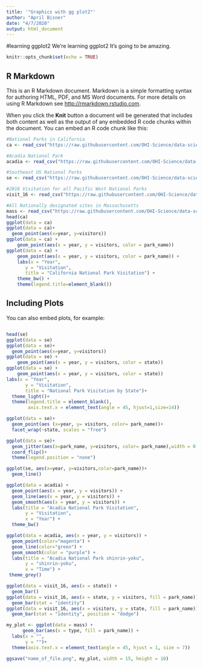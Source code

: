 ```yaml
---
title: '"Graphics with gg plot2"'
author: "April Bisner"
date: "4/7/2020"
output: html_document
---
```

#learning ggplot2
We're learning ggplot2 It's going to be amazing. 
```r
knitr::opts_chunk$set(echo = TRUE)
```

## R Markdown

This is an R Markdown document. Markdown is a simple formatting syntax for authoring HTML, PDF, and MS Word documents. For more details on using R Markdown see <http://rmarkdown.rstudio.com>.

When you click the **Knit** button a document will be generated that includes both content as well as the output of any embedded R code chunks within the document. You can embed an R code chunk like this:

```r
#National Parks in California
ca <- read_csv("https://raw.githubusercontent.com/OHI-Science/data-science-training/master/data/ca.csv") 

#Acadia National Park
acadia <- read_csv("https://raw.githubusercontent.com/OHI-Science/data-science-training/master/data/acadia.csv")

#Southeast US National Parks
se <- read_csv("https://raw.githubusercontent.com/OHI-Science/data-science-training/master/data/se.csv")

#2016 Visitation for all Pacific West National Parks
visit_16 <- read_csv("https://raw.githubusercontent.com/OHI-Science/data-science-training/master/data/visit_16.csv")

#All Nationally designated sites in Massachusetts
mass <- read_csv("https://raw.githubusercontent.com/OHI-Science/data-science-training/master/data/mass.csv")
head(ca)
ggplot(data = ca)
ggplot(data = ca)+
  geom_point(aes(x=year, y=visitors))
ggplot(data = ca) +
    geom_point(aes(x = year, y = visitors, color = park_name))
ggplot(data = ca) +
    geom_point(aes(x = year, y = visitors, color = park_name)) +
    labs(x = "Year",
       y = "Visitation",
       title = "California National Park Visitation") +
    theme_bw() +
    theme(legend.title=element_blank())
```

## Including Plots

You can also embed plots, for example:

```r
```


```r
head(se)
ggplot(data = se)
ggplot(data = se)+
  geom_point(aes(x=year, y=visitors))
ggplot(data = se) +
    geom_point(aes(x = year, y = visitors, color = state))
ggplot(data = se) +
    geom_point(aes(x = year, y = visitors, color = state))
labs(x = "Year",
       y = "Visitation",
       title = "National Park Visitation by State")+
  theme_light()+
  theme(legend.title = element_blank(),
        axis.text.x = element_text(angle = 45, hjust=1,size=14))
```


```r
ggplot(data = se)+
  geom_point(aes (x=year, y= visitors, color= park_name))+
  facet_wrap(~state, scales = "free")
```

```r
ggplot(data = se)+
  geom_jitter(aes(x=park_name, y=visitors, color= park_name),width = 0.1, alpha=0.4)+
  coord_flip()+
  theme(legend.position = "none")
```

```r
ggplot(se, aes(x=year, y=visitors,color=park_name))+
  geom_line()

```
```r
ggplot(data = acadia) + 
  geom_point(aes(x = year, y = visitors)) +
  geom_line(aes(x = year, y = visitors)) +
  geom_smooth(aes(x = year, y = visitors)) +
  labs(title = "Acadia National Park Visitation",
       y = "Visitation",
       x = "Year") +
  theme_bw()
```

```r
ggplot(data = acadia, aes(x = year, y = visitors)) + 
  geom_point(color="magenta") +
  geom_line(color="green") +
  geom_smooth(color = "purple") +
  labs(title = "Acadia National Park shinrin-yoku",
       y = "shinrin-yoku",
       x = "Time") +
 theme_grey()
```

```r
ggplot(data = visit_16, aes(x = state)) + 
  geom_bar()
ggplot(data = visit_16, aes(x = state, y = visitors, fill = park_name)) + 
  geom_bar(stat = "identity")
ggplot(data = visit_16, aes(x = visitors, y = state, fill = park_name)) + 
  geom_bar(stat = "identity", position = "dodge")

my_plot <- ggplot(data = mass) + 
      geom_bar(aes(x = type, fill = park_name)) +
  labs(x = "",
       y = "")+
  theme(axis.text.x = element_text(angle = 45, hjust = 1, size = 7))

ggsave("name_of_file.png", my_plot, width = 15, height = 10)
```

